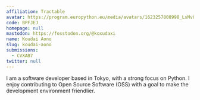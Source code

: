 ```yaml
---
affiliation: Tractable
avatar: https://program.europython.eu/media/avatars/1623257808998_LsMvU8V.jpg
code: BPFJEJ
homepage: null
mastodon: https://fosstodon.org/@koxudaxi
name: Koudai Aono
slug: koudai-aono
submissions:
  - CVXAB7
twitter: null
---
```


I am a software developer based in Tokyo, with a strong focus on Python. I enjoy
contributing to Open Source Software (OSS) with a goal to make the development
environment friendlier.
